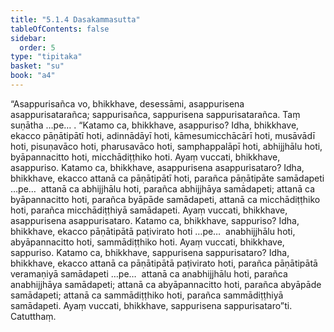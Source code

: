 ```yaml
---
title: "5.1.4 Dasakammasutta"
tableOfContents: false
sidebar:
  order: 5
type: "tipitaka"
basket: "su"
book: "a4"
---
```



<DynamicBreadcrumb />

<Division number="204" book="a4" bookNo="15" page="542">

<Paragraph number="1328" book="a4">
“Asappurisañca vo, bhikkhave, desessāmi, asappurisena asappurisatarañca; sappurisañca, sappurisena sappurisatarañca. Taṃ suṇātha …pe… .
</Paragraph>

<Paragraph number="1329" book="a4">
“Katamo ca, bhikkhave, asappuriso? Idha, bhikkhave, ekacco pāṇātipātī hoti, adinnādāyī hoti, kāmesumicchācārī hoti, musāvādī hoti, pisuṇavāco hoti, pharusavāco hoti, samphappalāpī hoti, abhijjhālu hoti, byāpannacitto hoti, micchādiṭṭhiko hoti. Ayaṃ vuccati, bhikkhave, asappuriso.
</Paragraph>

<Paragraph number="1330" book="a4">
Katamo ca, bhikkhave, asappurisena asappurisataro? Idha, bhikkhave, ekacco attanā ca pāṇātipātī hoti, parañca pāṇātipāte samādapeti …pe…  attanā ca abhijjhālu hoti, parañca abhijjhāya samādapeti; attanā ca byāpannacitto hoti, parañca byāpāde samādapeti, attanā ca micchādiṭṭhiko hoti, parañca micchādiṭṭhiyā samādapeti. Ayaṃ vuccati, bhikkhave, asappurisena asappurisataro.
</Paragraph>

<Paragraph number="1331" book="a4">
Katamo ca, bhikkhave, sappuriso? Idha, bhikkhave, ekacco pāṇātipātā paṭivirato hoti …pe…  anabhijjhālu hoti, abyāpannacitto hoti, sammādiṭṭhiko hoti. Ayaṃ vuccati, bhikkhave, sappuriso.
</Paragraph>

<Paragraph number="1332" book="a4">
Katamo ca, bhikkhave, sappurisena sappurisataro? Idha, bhikkhave, ekacco attanā ca pāṇātipātā paṭivirato hoti, parañca pāṇātipātā veramaṇiyā samādapeti …pe…  attanā ca anabhijjhālu hoti, parañca anabhijjhāya samādapeti; attanā ca abyāpannacitto hoti, parañca abyāpāde samādapeti; attanā ca sammādiṭṭhiko hoti, parañca sammādiṭṭhiyā samādapeti. Ayaṃ vuccati, bhikkhave, sappurisena sappurisataro”ti.

</Paragraph>
</Division>

<Paragraph number="1333" type="center" book="a4">
Catutthaṃ.
</Paragraph>